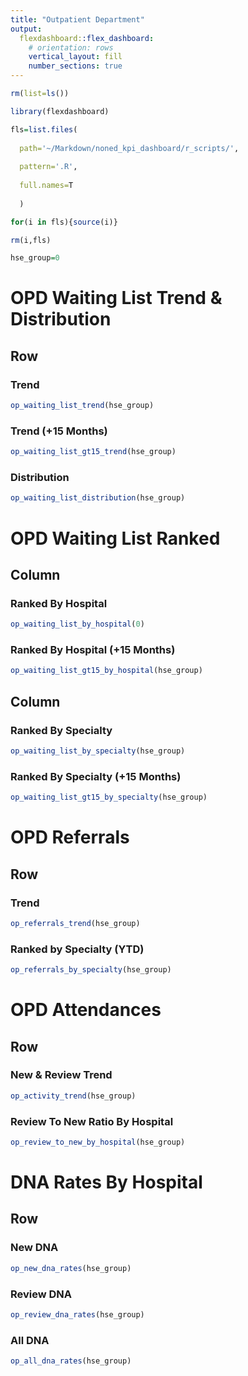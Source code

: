 ---
title: "Outpatient Department"
output: 
  flexdashboard::flex_dashboard:
    # orientation: rows
    vertical_layout: fill
    number_sections: true
---

```{r setup, include=FALSE}
rm(list=ls())

library(flexdashboard)

fls=list.files(
  
  path='~/Markdown/noned_kpi_dashboard/r_scripts/',
  
  pattern='.R',
  
  full.names=T
  
  )

for(i in fls){source(i)}

rm(i,fls)

hse_group=0
```

OPD Waiting List Trend & Distribution
=================================

Row {.tabset}
----------------

### Trend
```{r}
op_waiting_list_trend(hse_group)
```

### Trend (+15 Months)
```{r}
op_waiting_list_gt15_trend(hse_group)
```

### Distribution
```{r}
op_waiting_list_distribution(hse_group)
```

OPD Waiting List Ranked
=======================

Column {.tabset}
-----------------

### Ranked By Hospital
```{r}
op_waiting_list_by_hospital(0)
```

### Ranked By Hospital (+15 Months)
```{r}
op_waiting_list_gt15_by_hospital(hse_group)
```

Column {.tabset}
----------------

### Ranked By Specialty
```{r}
op_waiting_list_by_specialty(hse_group)
```

### Ranked By Specialty (+15 Months)
```{r}
op_waiting_list_gt15_by_specialty(hse_group)
```

OPD Referrals
=============

Row {.tabset}
-------------

### Trend
```{r}
op_referrals_trend(hse_group)
```

### Ranked by Specialty (YTD)
```{r}
op_referrals_by_specialty(hse_group)
```

OPD Attendances
=============

Row {.tabset}
-------------

### New & Review Trend
```{r}
op_activity_trend(hse_group)
```

### Review To New Ratio By Hospital
```{r}
op_review_to_new_by_hospital(hse_group)
```

DNA Rates By Hospital
=====================

Row {.tabset}
-------------

### New DNA
```{r}
op_new_dna_rates(hse_group)
```

### Review DNA
```{r}
op_review_dna_rates(hse_group)
```

### All DNA
```{r}
op_all_dna_rates(hse_group)
```
